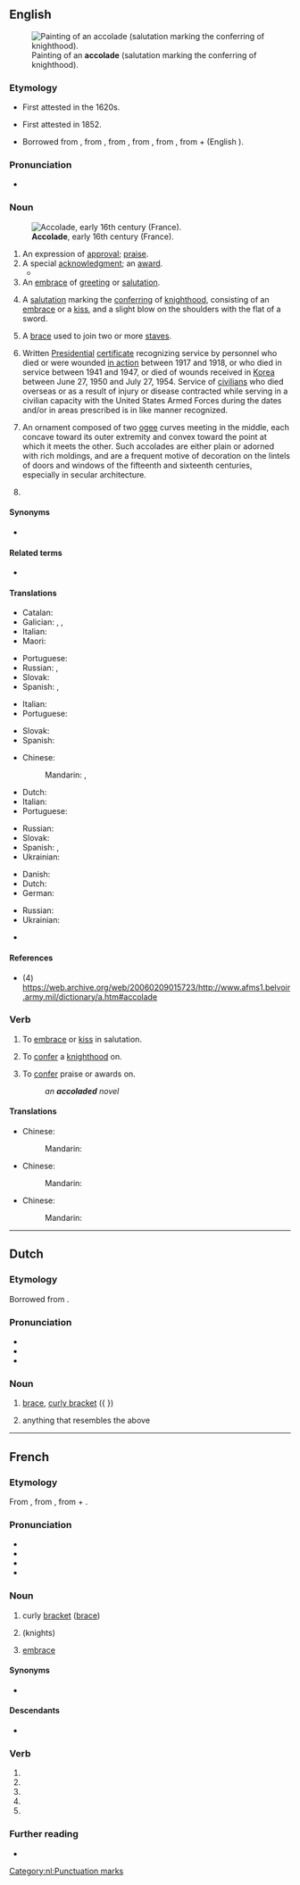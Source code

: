 ==English==
{{wikipedia|dab=accolade}}
[[File:Edmund_blair_leighton_accolade.jpg|thumb|upright|Painting of an '''accolade''' (salutation marking the conferring of knighthood).]]

===Etymology===
{{PIE root|en|kʷel}}
* First attested in the 1620s.
* {{sense|award|praise}} First attested in 1852.
* Borrowed from {{bor|en|fr|accolade}}, from {{etyl|oc|en}} {{m|oc|acolada||an embrace}}, from {{etyl|oc|en}} {{m|oc|acolar||to embrace}}, from {{etyl|it|en}} {{m|it|accollato}}, from {{etyl|VL.|en}} {{m|it|accolare|accolāre|to hug around the neck}}, from {{etyl|la|en}} {{m|la|ad-}} + {{m|la|collum||neck}} (English {{m|en|collar}}).

===Pronunciation===
* {{a|RP|US}} {{IPA|/ˈæk.ə.ˌleɪd/|/ˌæk.ə.ˈlɑd/|lang=en}}

===Noun===
{{en-noun}}
[[File:Image from page 061 of The Century dictionary and cyclopedia (1897) (14598482188).jpg|thumb|upright|'''Accolade''', early 16th century (France).]]

# An expression of [[approval]]; [[praise]].
# A special [[acknowledgment]]; an [[award]].
#* {{quote-journal
|lang=en
|date=22 May 2016
|author=Phil McNulty
|title=Crystal Palace 1-2 Manchester United
|work=BBC
|url=http://www.bbc.com/sport/football/36292265
|page=
|passage=Rooney led Manchester United up the Wembley steps to collect the FA Cup and add a missing medal to his collection - a richly deserved '''accolade'''.}}
# An [[embrace]] of [[greeting]] or [[salutation]].
# {{lb|en|historical}} A [[salutation]] marking the [[conferring]] of [[knighthood]], consisting of an [[embrace]] or a [[kiss]], and a slight blow on the shoulders with the flat of a sword.
# {{lb|en|music}} A [[brace]] used to join two or more [[staves]].
# {{lb|en|US|military}} Written [[presidential|Presidential]] [[certificate]] recognizing service by personnel who died or were wounded [[in action]] between 1917 and 1918, or who died in service between 1941 and 1947, or died of wounds received in [[Korea]] between June 27, 1950 and July 27, 1954. Service of [[civilian]]s who died overseas or as a result of injury or disease contracted while serving in a civilian capacity with the United States Armed Forces during the dates and/or in areas prescribed is in like manner recognized.
# {{lb|en|architecture}} An ornament composed of two [[ogee]] curves meeting in the middle, each concave toward its outer extremity and convex toward the point at which it meets the other. Such accolades are either plain or adorned with rich moldings, and are a frequent motive of decoration on the lintels of doors and windows of the fifteenth and sixteenth centuries, especially in secular architecture.
# {{synonym of|curly bracket|lang=en}}

====Synonyms====
* {{sense|expression of approval or praise}} {{l|en|panegyric}}

====Related terms====
* {{l|en|collar}}

====Translations====
{{trans-top|an expression of approval; praise}}
* Catalan: {{t|ca|elogi|m}}
* Galician: {{t|gl|alaudo|m}}, {{t|gl|gabanza|f}}, {{t|gl|louvor|m}}
* Italian: {{t+|it|elogio|m}}
* Maori: {{t|mi|whakamanahau}}
{{trans-mid}}
* Portuguese: {{t+|pt|elogio|m}}
* Russian: {{t+|ru|похвала́|f}}, {{t+|ru|панеги́рик|m}}
* Slovak: {{t|sk|ovácie|f}}
* Spanish: {{t+|es|elogio|m}}, {{t|es|espaldarazo}}
{{trans-bottom}}

{{trans-top|a special acknowledgment; an award}}
* Italian: {{t+|it|riconoscimento|m}}
* Portuguese: {{t+|pt|reconhecimento|m}}
{{trans-mid}}
* Slovak: {{t|sk|ocenenie|n}}
* Spanish: {{t+|es|galardón|f}}
{{trans-bottom}}

{{trans-top|a salutation marking the conferring of knighthood}}
* Chinese:
*: Mandarin: {{t|cmn|剑面击肩礼}}, {{t|cmn|授予骑士称号}}
* Dutch: {{t+|nl|accolade|f}}
* Italian: {{t+|it|ordinazione|f}}
* Portuguese: {{t|pt|acolada|f}}
{{trans-mid}}
* Russian: {{t+|ru|аккола́да|f}}
* Slovak: {{t|sk|pasovanie}}
* Spanish: {{t+|es|acolada|f}}, {{t|es|espaldarazo}}
* Ukrainian: {{t+|uk|акола́да|f}}
{{trans-bottom}}

{{trans-top|(music) a brace used to join two or more staves}}
* Danish: {{t|da|akkolade|c}}
* Dutch: {{t+|nl|accolade|f}}
* German: {{t+|de|Akkolade|f}}
{{trans-mid}}
* Russian: {{t+|ru|аккола́да|f}}
* Ukrainian: {{t+|uk|акола́да|f}}
{{trans-bottom}}

{{trans-top|(American military) written presidential certificate}}
{{trans-mid}}
{{trans-bottom}}

{{ttbc-top}}
* {{ttbc|de}} {{t+check|de|Akkolade}}
{{trans-mid}}
{{trans-bottom}}

====References====
* (4) https://web.archive.org/web/20060209015723/http://www.afms1.belvoir.army.mil/dictionary/a.htm#accolade

===Verb===
{{en-verb|accolad}}

# {{lb|en|transitive}} To [[embrace]] or [[kiss]] in salutation.
# {{lb|en|transitive|historical}} To [[confer]] a [[knighthood]] on.
# {{lb|en|transitive}} To [[confer]] praise or awards on.
#: ''an '''accoladed''' novel''

====Translations====
{{trans-top|To embrace or kiss}}
* Chinese:
*: Mandarin: {{t|cmn|拥吻礼}}
{{trans-mid}}
{{trans-bottom}}

{{trans-top|To confer a knighthood on}}
* Chinese:
*: Mandarin: {{t|cmn|授予骑士称号}}
{{trans-mid}}
{{trans-bottom}}

{{trans-top|To confer a praise or an award on}}
* Chinese:
*: Mandarin: {{t|cmn|授奖于}}
{{trans-mid}}
{{trans-bottom}}

----

==Dutch==
{{wikipedia|lang=nl}}

===Etymology===
Borrowed from {{bor|nl|fr|accolade}}.

===Pronunciation===
* {{IPA|lang=nl|/ɑkoːˈlaːdə/}}
* {{audio|Nl-accolade.ogg|Audio|lang=nl}}
* {{hyphenation|ac|co|la|de|lang=nl}}

===Noun===
{{nl-noun|f|-s|accoladetje}}

# {{lb|nl|punctuations}} [[brace]], [[curly bracket]] ({ })
# anything that resembles the above

[[Category:nl:Punctuation marks]]

----

==French==

===Etymology===
From {{etyl|frp|fr}} {{m|frp|acolada}}, from {{etyl|it|fr}}, from {{etyl|la|fr}} {{m|la|ad-}} + {{m|la|collum||neck}}.

===Pronunciation===
* {{fr-IPA}}
* {{audio|Fr-accolade.ogg|Audio (France, Paris)|lang=fr}}
* {{homophones|accolades|lang=fr}}
* {{hyphenation|a|cco|lade|lang=fr}}

===Noun===
{{fr-noun|f}}

# curly [[bracket]] ([[brace]])
# {{lb|fr|historical}} {{l|en|accolade}} (knights)
# [[embrace]]

====Synonyms====
* {{sense|embrace}} {{l|fr|embrassade}}

====Descendants====
* {{desc|de|Akkolade|bor=1}}

===Verb===
{{head|fr|verb form}}

# {{inflection of|fr|accolader||1|s|pres|indc}}
# {{inflection of|fr|accolader||3|s|pres|indc}}
# {{inflection of|fr|accolader||1|s|pres|subj}}
# {{inflection of|fr|accolader||3|s|pres|subj}}
# {{inflection of|fr|accolader||2|s|impr}}

===Further reading===
* {{R:TLFi}}
